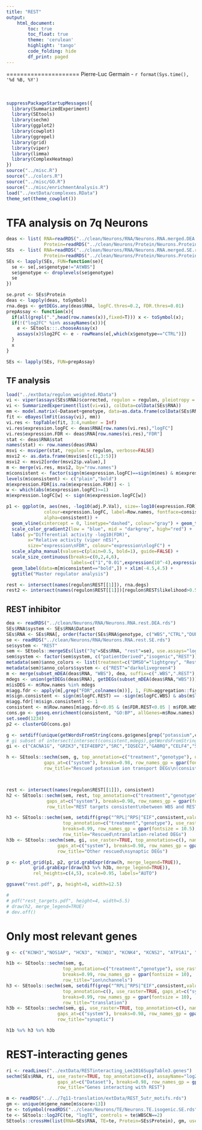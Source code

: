 ```yaml
---
title: "REST"
output:
    html_document:
        toc: true
        toc_float: true
        theme: 'cerulean'
        highlight: 'tango'
        code_folding: hide
        df_print: paged
---
```


<style>
  .main-container {
    max-width: 1500px !important;
  }
</style>

=====================
Pierre-Luc Germain - `r format(Sys.time(), '%d %B, %Y')`
<br><br><br>


```r
suppressPackageStartupMessages({
  library(SummarizedExperiment)
  library(SEtools)
  library(sechm)
  library(ggplot2)
  library(cowplot)
  library(ggrepel)
  library(grid)
  library(viper)
  library(limma)
  library(ComplexHeatmap)
})
source("../misc.R")
source("../colors.R")
source("../misc/GO.R")
source("../misc/enrichmentAnalysis.R")
load("../extData/complexes.RData")
theme_set(theme_cowplot())
```

# TFA analysis on 7q Neurons

```r
deas <- list( RNA=readRDS("../clean/Neurons/RNA/Neurons.RNA.merged.DEA.rds"),
              Protein=readRDS("../clean/Neurons/Protein/Neurons.Protein.merged.DEA.rds") )
SEs  <- list( RNA=readRDS("../clean/Neurons/RNA/Neurons.RNA.merged.SE.rds"),
              Protein=readRDS("../clean/Neurons/Protein/Neurons.Protein.merged.SE.rds") )
SEs <- lapply(SEs, FUN=function(se){
  se <- se[,se$genotype!="AtWBS"]
  se$genotype <- droplevels(se$genotype)
  se
})

se.prot <- SEs$Protein
deas <- lapply(deas, toSymbol)
rna.degs <- getDEGs.any(deas$RNA, logFC.thres=0.2, FDR.thres=0.01)
prepAssay <- function(x){
  if(all(grepl(".",head(row.names(x)),fixed=T))) x <- toSymbol(x);
  if(!("log2FC" %in% assayNames(x))){
    e <- SEtools:::.chooseAssay(x)
    assays(x)$log2FC <- e - rowMeans(e[,which(x$genotype=="CTRL")])
  }
  x
}

SEs <- lapply(SEs, FUN=prepAssay)
```

## TF analysis

```r
load("../extData/regulon_weighted.RData")
vi <- viper(assays(SEs$RNA)$corrected, regulon = regulon, pleiotropy = TRUE, verbose = FALSE)
vi <- SummarizedExperiment(list(vi=vi), colData=colData(SEs$RNA))
mm <- model.matrix(~Dataset+genotype, data=as.data.frame(colData(SEs$RNA)))
fit <- eBayes(lmFit(assay(vi), mm))
vi.res <- topTable(fit, 3:4,number = Inf)
vi.res$expression.logFC <- deas$RNA[row.names(vi.res),"logFC"]
vi.res$expression.FDR <- deas$RNA[row.names(vi.res),"FDR"]
stat <- deas$RNA$stat
names(stat) <- row.names(deas$RNA)
msvi <- msviper(stat, regulon = regulon, verbose=FALSE)
msvi2 <- as.data.frame(msvi$es[c(1,3:5)])
msvi2 <- msvi2[order(msvi2$p.value),]
m <- merge(vi.res, msvi2, by="row.names")
m$consistent <- factor(sign(m$expression.logFC)==sign(m$nes) & m$expression.FDR<0.1 & m$adj.P.Val<0.1 & m$p.value<0.1)
levels(m$consistent) <- c("plain","bold")
m$expression.FDR[is.na(m$expression.FDR)] <- 1
w <- which(abs(m$expression.logFC)>=1)
m$expression.logFC[w] <- sign(m$expression.logFC[w])

p1 <- ggplot(m, aes(nes, -log10(adj.P.Val), size=-log10(expression.FDR),
              colour=expression.logFC, label=Row.names, fontface=consistent,
              alpha=consistent)) +
  geom_vline(xintercept = 0, linetype="dashed", colour="gray") + geom_text() +
  scale_color_gradient2(low = "blue", mid = "darkgrey", high="red") + 
  labs( y="Differential activity -log10(FDR)",
        x="Relative activity (viper nES)",
        size="expression\nFDR", colour="expression\nlogFC") +
  scale_alpha_manual(values=c(plain=0.5, bold=1), guide=FALSE) +
  scale_size_continuous(breaks=c(0,2,4,6), 
                        labels=c("1","0.01",expression(10^-4),expression(10^-6))) +
  geom_label(data=m[m$consistent=="bold",]) + xlim(-4.5,4.5) + 
  ggtitle("Master regulator analysis")

rest <- intersect(names(regulon$REST[[1]]), rna.degs)
rest2 <- intersect(names(regulon$REST[[1]])[regulon$REST$likelihood>0.5], rna.degs)
```

## REST inhibitor

```r
dea <- readRDS("../clean/Neurons/RNA/Neurons.RNA.rest.DEA.rds")
SEs$RNA$system <- SEs$RNA$Dataset
SEs$RNA <- SEs$RNA[, order(factor(SEs$RNA$genotype, c("WBS","CTRL","DUP")), SEs$RNA$Dataset)]
se <- readRDS("../clean/Neurons/RNA/Neurons.RNA.rest.SE.rds")
se$system <- "REST"
sem <- SEtools::mergeSEs(list("7q"=SEs$RNA, "rest"=se), use.assays="log2FC")
sem$system <- factor(sem$system, c("patientDerived","isogenic","REST"))
metadata(sem)$anno_colors <- list(treatment=c("DMSO"="lightgrey", "RestInhibitor"="darkgreen"))
metadata(sem)$anno_colors$system <- c("REST"="darkolivegreen4")
m <- merge(subset_mDEA(deas$RNA, "WBS"), dea, suffix=c(".WBS",".REST"), by="row.names")
mdegs <- union(getDEGs(deas$RNA), getDEGs(subset_mDEA(deas$RNA,"WBS")))
m$isDEG <- m$Row.names %in% mdegs
m$agg.fdr <- apply(m[,grep("FDR",colnames(m))], 1, FUN=aggregation::fisher)
m$sign.consistent <- sign(m$logFC.REST) == -sign(m$logFC.WBS) & abs(m$logFC.REST)>log2(1.1) & abs(m$logFC.WBS)>log2(1.1)
m$agg.fdr[!m$sign.consistent] <- 1
consistent <- m$Row.names[m$agg.fdr<0.05 & (m$FDR.REST<0.05 | m$FDR.WBS<0.05)]
cons.go <- goseq.enrichment(consistent, "GO:BP", allGenes=m$Row.names)
set.seed(1234)
p2 <- clusterGO(cons.go)

g <- setdiff(unique(getWordsFromString(cons.go$genes[grep("potassium",cons.go$term)])),"KCNAB1")
# gi subset of intersect(intersect(consistent,mdegs),getWordsFromString(cons.go[cons.go$term=="anterograde trans-synaptic signaling","genes"]))
gi <- c("CACNA1G", "GRIK3","EIF4EBP2","SRC","IQSEC2","GABRQ","CELF4","STX3","BCHE","CHRM4")

h <- SEtools::sechm(sem, g, top_annotation=c("treatment","genotype"), use_raster=TRUE,
              gaps_at=c("system"), breaks=0.98, row_names_gp = gpar(fontsize = 10.5),
              row_title="Rescued potassium ion transport DEGs\n(consistent between WBS and REST inhibitor)")



rest <- intersect(names(regulon$REST[[1]]), consistent)
h2 <- SEtools::sechm(sem, rest, top_annotation=c("treatment","genotype"), use_raster=TRUE,
               gaps_at=c("system"), breaks=0.98, row_names_gp = gpar(fontsize = 10.5),
               row_title="REST targets consistent\nbetween WBS and REST inhibitor")

h3 <- SEtools::sechm(sem, setdiff(grep("^RPL|^RPS|^EIF",consistent,value=TRUE),c("RPS6KA1","EIF4H")), 
                     top_annotation=c("treatment","genotype"), use_raster=TRUE, gaps_at=c("system"),
                     breaks=0.99, row_names_gp = gpar(fontsize = 10.5),
                     row_title="Rescued\ntranslation-related DEGs")
h3b <- SEtools::sechm(sem, gi, use_raster=TRUE, top_annotation=c(), name="hm2", show_heatmap_legend=FALSE,
                   gaps_at=c("system"), breaks=0.98, row_names_gp = gpar(fontsize = 10.5),
                   row_title="Other rescued\nsynaptic DEGs")    
```


```r
p <- plot_grid(p1, p2, grid.grabExpr(draw(h, merge_legend=TRUE)), 
          grid.grabExpr(draw(h3 %v% h3b, merge_legend=TRUE)),
          rel_heights=c(4,5), scale=0.95, labels="AUTO")

ggsave("rest.pdf", p, height=8, width=12.5)

# 
# pdf("rest_targets.pdf", height=4, width=5.5)
# draw(h2, merge_legend=TRUE)
# dev.off()
```




# Only most relevant genes

```r
g <- c("KCNH3","NOS1AP", "HCN3", "KCNQ3", "KCNK4", "KCNS2", "ATP1A1", "KCNK12", "KCNJ4")

h1b <- SEtools::sechm(sem, g, 
                     top_annotation=c("treatment","genotype"), use_raster=TRUE, gaps_at=c("system"),
                     breaks=0.99, row_names_gp = gpar(fontsize = 10),
                     row_title="ion\nchannels")
h3 <- SEtools::sechm(sem, setdiff(grep("^RPL|^RPS|^EIF",consistent,value=TRUE),c("RPS6KA1","EIF4H")), 
                     top_annotation=c(), use_raster=TRUE, gaps_at=c("system"),
                     breaks=0.99, row_names_gp = gpar(fontsize = 10),
                     row_title="translation")
h3b <- SEtools::sechm(sem, gi, use_raster=TRUE, top_annotation=c(), name="hm2", show_heatmap_legend=FALSE,
                   gaps_at=c("system"), breaks=0.98, row_names_gp = gpar(fontsize = 10),
                   row_title="synaptic")    

h1b %v% h3 %v% h3b
```



# REST-interacting genes

```r
ri <- readLines("../extData/RESTinteracting_Lee2016SuppTable3.genes")
sechm(SEs$RNA, ri, use_raster=TRUE, top_annotation=c(), assayName="log2FC",
                   gaps_at=c("Dataset"), breaks=0.98, row_names_gp = gpar(fontsize=8),
                   row_title="Genes interacting with REST")
```

```r
m <- readRDS("../../7q11-translation/extData/REST_5utr_motifs.rds")
gm <- unique(m$gene_name[m$score>13])
te <- toSymbol(readRDS("../clean/Neurons/TE/Neurons.TE.isogenic.SE.rds"))
te <- SEtools::log2FC(te, "logTE", controls = te$WBSCN==2)
SEtools::crossHm(list(RNA=SEs$RNA, TE=te, Protein=SEs$Protein), gm, use_raster=TRUE, assayName="log2FC",only.common = TRUE,top_annotation="genotype", breaks=0.98, row_names_gp = gpar(fontsize=8))
```

